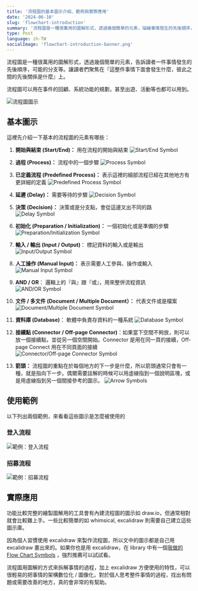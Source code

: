 ```yaml
---
title: '流程圖的基本圖示介紹、範例與實際應用'
date: '2024-06-10'
slug: 'flowchart-introduction'
summary: '流程圖是一種很萬用的圖解形式，透過幾個簡單的元素，描繪事情發生的先後順序，可能的分支等。讓讀者們聚焦在『這整件事情接下來會發生什麼，彼此之間的先後關係是什麼』上。'
type: Post
language: zh-TW
socialImage: 'flowchart-introduction-banner.png'
---
```



流程圖是一種很萬用的圖解形式，透過幾個簡單的元素，告訴讀者一件事情發生的先後順序，可能的分支等。讓讀者們聚焦在『這整件事情下面會發生什麼，彼此之間的先後關係是什麼』上。

流程圖可以用在事件的回顧、系統功能的規劃，甚至出遊、活動等也都可以用到。

![流程圖圖示](/images/posts/flowchart-introduction-banner.png)


## 基本圖示

這裡先介紹一下基本的流程圖的元素有哪些：

1. **開始與結束 (Start/End)：** 用在流程的開始與結束
  ![Start/End Symbol](/images/posts/flowchart-introduction-1.png)


2. **過程 (Process)：** 流程中的一個步驟
  ![Process Symbol](/images/posts/flowchart-introduction-2.png)
3. **已定義流程 (Predefined Process)：** 表示這裡的細部流程已經在其他地方有更詳細的定義
  ![Predefined Process Symbol](/images/posts/flowchart-introduction-3.png)
4. **延遲 (Delay)：** 需要等待的步驟
  ![Decision Symbol](/images/posts/flowchart-introduction-5.png)
5. **決策 (Decision)：** 決策或是分支點，會從這邊叉出不同的路
  ![Delay Symbol](/images/posts/flowchart-introduction-4.png)
6. **初始化 (Preparation / Initialization)：** 一個初始化或是準備的步驟
  ![Preparation/Initialization Symbol](/images/posts/flowchart-introduction-6.png)
7. **輸入 / 輸出 (Input / Output)**： 標記資料的輸入或是輸出
  ![Input/Output Symbol](/images/posts/flowchart-introduction-7.png)
8. **人工操作 (Manual Input)：** 表示需要人工參與、操作或輸入
  ![Manual Input Symbol](/images/posts/flowchart-introduction-8.png)
9. **AND / OR**： 邏輯上的『與』跟『或』，用來整併流程資訊
  ![AND/OR Symbol](/images/posts/flowchart-introduction-9.png)
10. **文件 / 多文件 (Document / Multiple Document）：** 代表文件或是檔案
  ![Document/Multiple Document Symbol](/images/posts/flowchart-introduction-10.png)
11. **資料庫 (Database)**： 軟體中負責存資料的一種系統
  ![Database Symbol](/images/posts/flowchart-introduction-11.png)
12. **接續點 (Connector / Off-page Connector)**：如果當下空間不夠放，則可以放一個接續點，並從另一個空間開始。Connector 是用在同一頁的接續，Off-page Connect 用在不同頁面的接續
  ![Connector/Off-page Connector Symbol](/images/posts/flowchart-introduction-12.png)
13. **箭頭：** 流程圖的重點在於每個地方的下一步是什麼，所以箭頭通常只會有一種，就是指向下一步。偶爾需要註解的時候可以用虛線指到一個說明區塊，或是用虛線指到另一個間接參考的圖示。
  ![Arrow Symbols](/images/posts/flowchart-introduction-13.png)

## 使用範例

以下列出兩個範例，來看看這些圖示是怎麼被使用的

### 登入流程


![範例：登入流程](/images/posts/flowchart-introduction-14.png)

### 招募流程

![範例：招募流程](/images/posts/flowchart-introduction-15.png)

## 實際應用

功能比較完整的繪製圖解用的工具會有內建流程圖的圖示如 draw.io，但通常相對就會比較難上手。一些比較簡單的如 whimsical, excalidraw 則需要自己建立這些圖示庫。

因為個人習慣使用 excalidraw 來製作流程圖，所以文中的圖示都是自己用 excalidraw 畫出來的。如果你也是用 excalidraw，在 library 中有一個[我做的 Flow Chart Symbols](https://libraries.excalidraw.com/?theme=light&sort=default#finfin-flow-chart-symbols) ，強烈推薦可以試試看。

流程圖用圖解的方式來拆解事情的過程，加上 excalidraw 方便使用的特性，可以很輕易的把事情的架構數位化 / 圖像化，對於個人思考整件事情的過程，找出有問題或需要改善的地方，真的會非常的有幫助。
